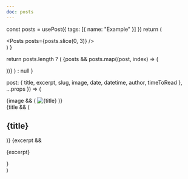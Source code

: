 ```yaml
---
doc: posts
---
```



<!-- preview start -->

  const posts = usePost({ tags: [{ name: "Example" }] })
  return (
    <div p="10">
      <Posts posts={posts.slice(0, 3)} />
    </div>
  )
}

<!-- preview end -->

  return posts.length ? (
    <Grid col="1" gap="10|20">
      {posts &&
        posts.map((post, index) => (
          <div key={index}>
            <PostTeaser post={post} />
          </div>
        ))}
    </Grid>
  ) : null
}

  post: { title, excerpt, slug, image, date, datetime, author, timeToRead },
  ...props
}) => (
  <article {...props}>
    <Grid col="1|1|350px 1fr|400px 1fr" gap="4|4|10" alignItems="flex-start">
      {image && (
        <Link href={slug} display="block">
          <Image src={image} title={title} alt={title} />
        </Link>
      )}
      <div>
        {title && (
          <Link href={slug}>
            <h2
              variant="heading.h2"
              mt="0"
              mb="4"
              fontSize="2xl|2xl|3xl|4xl"
              _hover={{
                color: "primary",
              }}
            >
              {title}
            </h2>
          </Link>
        )}
        {excerpt && <p mt="1">{excerpt}</p>}
        <PostMeta
          author={author}
          timeToRead={timeToRead}
          date={date}
          datetime={datetime}
          fontSize="md"
        />
      </div>
    </Grid>
  </article>
)
